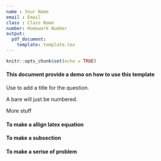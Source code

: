 ```yaml
---
name : Your Name
email : Email
class : Class Name
number: Homework Number
output: 
  pdf_document:
    template: template.tex 
---
```


```r
knitr::opts_chunk$set(echo = TRUE)
```

#### This document provide a demo on how to use this template

\hfill\break\hfill\break

\question*{Susskind and Friedman 1.1}
Use \verb|\question*{TITLE}| to add a title for the question.

\question
A bare \verb|\question| will just be numbered. 

\question
More stuff

#### To make a allign latex equation
\begin{equation*}
    \begin{split}
      a &= b + c \\
      b &= c - a
    \end{split}
\end{equation*}


#### To make a subsection
\subsection*{a}

#### To make a serise of problem 
\begin{enumerate}[label=(\alph*)]
\item I am a problem 
\item I am another problem
\end{enumerate}